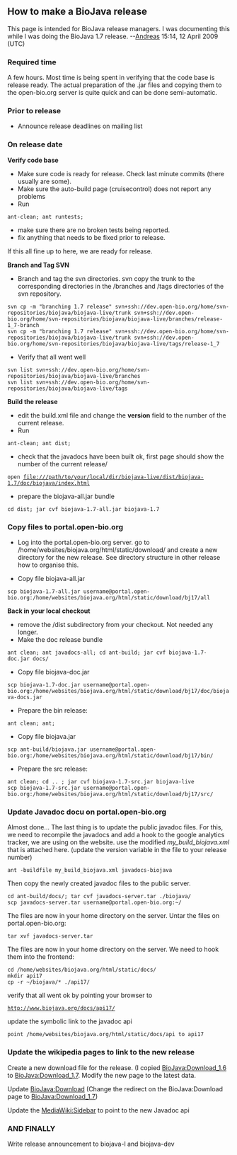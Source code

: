 ==How to make a BioJava release==

This page is intended for BioJava release managers. I was documenting this while I was doing the BioJava 1.7 release. --[[User:Andreas|Andreas]] 15:14, 12 April 2009 (UTC)

===Required time===
A few hours. Most time is being spent in verifying that the code base is release ready. The actual preparation of the .jar files and copying them to the open-bio.org server is quite quick and can be done semi-automatic.

===Prior to release===
* Announce release deadlines on mailing list

===On release date===

'''Verify code base'''

* Make sure code is ready for release. Check last minute commits (there usually are some).
* Make sure the auto-build page (cruisecontrol) does not report any problems
* Run 
 ant-clean; ant runtests;
* make sure there are no broken tests being reported.
* fix anything that needs to be fixed prior to release.

If this all fine up to here, we are ready for release.

'''Branch and Tag SVN'''
* Branch and tag the svn directories. svn copy the trunk to the corresponding directories in the /branches and /tags directories of the svn repository.
 svn cp -m "branching 1.7 release" svn+ssh://dev.open-bio.org/home/svn-repositories/biojava/biojava-live/trunk svn+ssh://dev.open-bio.org/home/svn-repositories/biojava/biojava-live/branches/release-1_7-branch
 svn cp -m "branching 1.7 release" svn+ssh://dev.open-bio.org/home/svn-repositories/biojava/biojava-live/trunk svn+ssh://dev.open-bio.org/home/svn-repositories/biojava/biojava-live/tags/release-1_7
* Verify that all went well
 svn list svn+ssh://dev.open-bio.org/home/svn-repositories/biojava/biojava-live/branches
 svn list svn+ssh://dev.open-bio.org/home/svn-repositories/biojava/biojava-live/tags

'''Build the release'''
* edit the build.xml file and change the '''version''' field to the number of the current release.
* Run
 ant-clean; ant dist;
* check that the javadocs have been built ok, first page should show the number of the current release/
 open file:///path/to/your/local/dir/biojava-live/dist/biojava-1.7/doc/biojava/index.html
* prepare the biojava-all.jar bundle 
 cd dist; jar cvf biojava-1.7-all.jar biojava-1.7

===Copy files to portal.open-bio.org ===
* Log into the portal.open-bio.org server. go to /home/websites/biojava.org/html/static/download/ and create a new directory for the new release. See directory structure in other release how to organise this.

* Copy file biojava-all.jar
 scp biojava-1.7-all.jar username@portal.open-bio.org:/home/websites/biojava.org/html/static/download/bj17/all

'''Back in your local checkout'''
* remove the /dist subdirectory from your checkout. Not needed any longer.
* Make the doc release bundle
 ant clean; ant javadocs-all; cd ant-build; jar cvf biojava-1.7-doc.jar docs/
* Copy file biojava-doc.jar
 scp biojava-1.7-doc.jar username@portal.open-bio.org:/home/websites/biojava.org/html/static/download/bj17/doc/biojava-docs.jar
* Prepare the bin release: 
 ant clean; ant;
* Copy file biojava.jar 
 scp ant-build/biojava.jar username@portal.open-bio.org:/home/websites/biojava.org/html/static/download/bj17/bin/
* Prepare the src release:
 ant clean; cd .. ; jar cvf biojava-1.7-src.jar biojava-live
 scp biojava-1.7-src.jar username@portal.open-bio.org:/home/websites/biojava.org/html/static/download/bj17/src/

=== Update Javadoc docu on portal.open-bio.org===

Almost done... The last thing is to update the public javadoc files.
For this, we need to recompile the javadocs and add a hook to the google analytics tracker, we are using on the website. use the modified ''my_build_biojava.xml'' that is attached here. (update the version variable in the file to your release number)
 ant -buildfile my_build_biojava.xml javadocs-biojava
Then copy the newly created javadoc files to the public server.
 cd ant-build/docs/; tar cvf javadocs-server.tar ./biojava/
 scp javadocs-server.tar username@portal.open-bio.org:~/
The files are now in your home directory on the server. Untar the files on portal.open-bio.org:
 tar xvf javadocs-server.tar
The files are now in your home directory on the server. We need to hook them into the frontend:
 cd /home/websites/biojava.org/html/static/docs/
 mkdir api17
 cp -r ~/biojava/* ./api17/ 
verify that all went ok by pointing your browser to
 http://www.biojava.org/docs/api17/
update the symbolic link to the javadoc api
 point /home/websites/biojava.org/html/static/docs/api to api17

=== Update the wikipedia pages to link to the new release===

Create a new download file for the release. (I copied [[BioJava:Download_1.6]] to [[BioJava:Download_1.7]]. Modify the new page to the latest data.

Update [[BioJava:Download]] (Change the redirect on the BioJava:Download page to [[BioJava:Download_1.7]])

Update the [[MediaWiki:Sidebar]] to point to the new Javadoc api

=== AND FINALLY ===

Write release announcement to biojava-l and biojava-dev